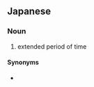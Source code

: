 ==Japanese==
{{ja-kanjitab|ちょう|き|かん|yomi=on}}

===Noun===
{{ja-noun|ちょうきかん}}

# extended period of time

====Synonyms====
* {{ja-r|長期|ちょうき}}